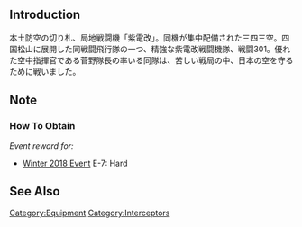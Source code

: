 {{EquipmentInfo|263}}

==Introduction==
本土防空の切り札、局地戦闘機「紫電改」。同機が集中配備された三四三空。四国松山に展開した同戦闘飛行隊の一つ、精強な紫電改戦闘機隊、戦闘301。優れた空中指揮官である菅野隊長の率いる同隊は、苦しい戦局の中、日本の空を守るために戦いました。

==Note==
<div class="mw-collapsible"><h3>How To Obtain</h3>
<div class="mw-collapsible-content">
''Event reward for:''
* [[Winter 2018 Event]] E-7: Hard

</div></div>

==See Also==

{{Equipmentlist}}
[[Category:Equipment]]
[[Category:Interceptors]]